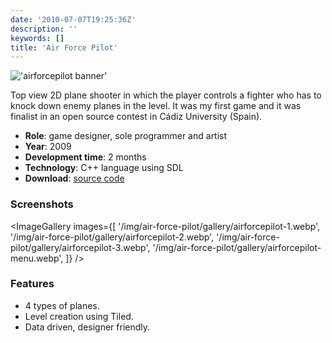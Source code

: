 ```yaml
---
date: '2010-07-07T19:25:36Z'
description: ''
keywords: []
title: 'Air Force Pilot'
---
```


!['airforcepilot banner'](/img/air-force-pilot/airforcepilot-banner.webp)

Top view 2D plane shooter in which the player controls a fighter who has to knock down enemy planes in the level. It was my first game and it was finalist in an open source contest in Cádiz University (Spain).

- **Role**: game designer, sole programmer and artist
- **Year**: 2009
- **Development time**: 2 months
- **Technology**: C++ language using SDL
- **Download**: [source code](https://github.com/dsaltares/air-force-pilot)

### Screenshots

<ImageGallery
  images={[
    '/img/air-force-pilot/gallery/airforcepilot-1.webp',
    '/img/air-force-pilot/gallery/airforcepilot-2.webp',
    '/img/air-force-pilot/gallery/airforcepilot-3.webp',
    '/img/air-force-pilot/gallery/airforcepilot-menu.webp',
  ]}
/>

### Features

- 4 types of planes.
- Level creation using Tiled.
- Data driven, designer friendly.
